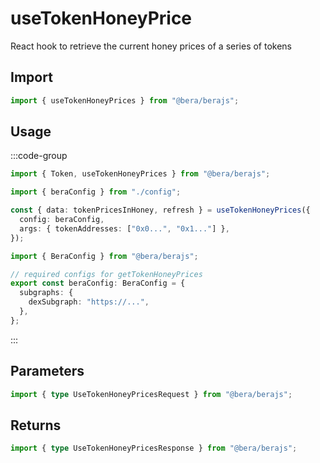 # useTokenHoneyPrice

React hook to retrieve the current honey prices of a series of tokens

## Import

```ts twoslash
import { useTokenHoneyPrices } from "@bera/berajs";
```

## Usage

:::code-group

```ts twoslash [example.ts]
import { Token, useTokenHoneyPrices } from "@bera/berajs";

import { beraConfig } from "./config";

const { data: tokenPricesInHoney, refresh } = useTokenHoneyPrices({
  config: beraConfig,
  args: { tokenAddresses: ["0x0...", "0x1..."] },
});
```

```ts twoslash [config.ts] filename="config.ts"
import { BeraConfig } from "@bera/berajs";

// required configs for getTokenHoneyPrices
export const beraConfig: BeraConfig = {
  subgraphs: {
    dexSubgraph: "https://...",
  },
};
```

:::

## Parameters

```ts twoslash
import { type UseTokenHoneyPricesRequest } from "@bera/berajs";
```

## Returns

```ts twoslash
import { type UseTokenHoneyPricesResponse } from "@bera/berajs";
```
